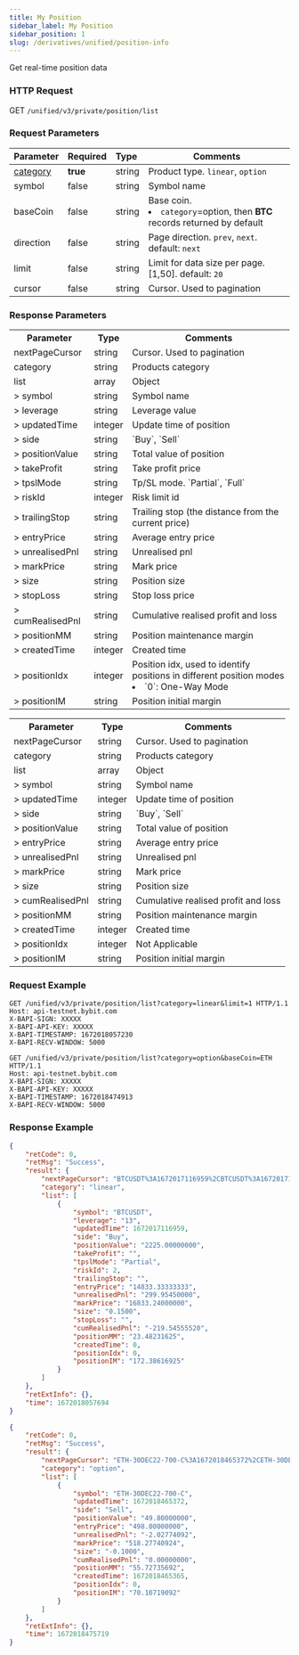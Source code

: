 ```yaml
---
title: My Position
sidebar_label: My Position
sidebar_position: 1
slug: /derivatives/unified/position-info
---
```


Get real-time position data

### HTTP Request
GET `/unified/v3/private/position/list`

### Request Parameters
| Parameter | Required | Type | Comments|
|:----- |:-------|:-----|------ |
|[category](../enum#category) |**true** |string |Product type. `linear`, `option` |
|symbol |false |string |Symbol name |
|baseCoin |false |string |Base coin. <li>`category`=option, then **BTC** records returned by default</li> |
|direction |false |string |Page direction. `prev`, `next`. default: `next`|
|limit |false |string |Limit for data size per page. [1,50]. default: `20`|
|cursor |false |string |Cursor. Used to pagination |

### Response Parameters
<Tabs>
<TabItem value="linear" label="linear" default>
    <table border="0.5">
        <tr>
            <th>Parameter</th><th>Type</th><th>Comments</th>
        </tr>
        <tr>
            <td>nextPageCursor</td><td>string</td><td>Cursor. Used to pagination</td>
        </tr>
        <tr>
            <td>category</td><td>string</td><td>Products category</td>
        </tr>
        <tr>
            <td>list</td><td>array</td><td>Object</td>
        </tr>
        <tr>
            <td>> symbol</td><td>string</td><td>Symbol name </td>
        </tr>
        <tr>
            <td>> leverage</td><td>string</td><td>Leverage value </td>
        </tr>
        <tr>
            <td>> updatedTime</td><td>integer</td><td>Update time of position </td>
        </tr>
        <tr>
            <td>> side</td><td>string</td><td>`Buy`, `Sell` </td>
        </tr>
        <tr>
            <td>> positionValue</td><td>string</td><td>Total value of position </td>
        </tr>
        <tr>
            <td>> takeProfit</td><td>string</td><td>Take profit price </td>
        </tr>
        <tr>
            <td>> tpslMode</td><td>string</td><td>Tp/SL mode. `Partial`, `Full` </td>
        </tr>
        <tr>
            <td>> riskId</td><td>integer</td><td>Risk limit id </td>
        </tr>
        <tr>
            <td>> trailingStop</td><td>string</td><td>Trailing stop (the distance from the current price) </td>
        </tr>
        <tr>
            <td>> entryPrice</td><td>string</td><td>Average entry price </td>
        </tr>
        <tr>
            <td>> unrealisedPnl</td><td>string</td><td>Unrealised pnl </td>
        </tr>
        <tr>
            <td>> markPrice</td><td>string</td><td>Mark price </td>
        </tr>
        <tr>
            <td>> size</td><td>string</td><td>Position size </td>
        </tr>
        <tr>
            <td>> stopLoss</td><td>string</td><td>Stop loss price </td>
        </tr>
        <tr>
            <td>> cumRealisedPnl</td><td>string</td><td>Cumulative realised profit and loss </td>
        </tr>
        <tr>
            <td>> positionMM</td><td>string</td><td>Position maintenance margin </td>
        </tr>
        <tr>
            <td>> createdTime</td><td>integer</td><td>Created time </td>
        </tr>
        <tr>
            <td>> positionIdx</td><td>integer</td><td>Position idx, used to identify positions in different position modes<li>`0`: One-Way Mode</li></td>
        </tr>
        <tr>
            <td>> positionIM</td><td>string</td><td>Position initial margin </td>
        </tr>
    </table>
</TabItem>

<TabItem value="option" label="option">
    <table border="0.5">
        <tr>
            <th>Parameter</th><th>Type</th><th>Comments</th>
        </tr>
        <tr>
            <td>nextPageCursor</td><td>string</td><td>Cursor. Used to pagination</td>
        </tr>
        <tr>
            <td>category</td><td>string</td><td>Products category</td>
        </tr>
        <tr>
            <td>list</td><td>array</td><td>Object</td>
        </tr>
        <tr>
            <td>> symbol</td><td>string</td><td>Symbol name </td>
        </tr>
        <tr>
            <td>> updatedTime</td><td>integer</td><td>Update time of position </td>
        </tr>
        <tr>
            <td>> side</td><td>string</td><td>`Buy`, `Sell` </td>
        </tr>
        <tr>
            <td>> positionValue</td><td>string</td><td>Total value of position </td>
        </tr>
        <tr>
            <td>> entryPrice</td><td>string</td><td>Average entry price </td>
        </tr>
        <tr>
            <td>> unrealisedPnl</td><td>string</td><td>Unrealised pnl </td>
        </tr>
        <tr>
            <td>> markPrice</td><td>string</td><td>Mark price </td>
        </tr>
        <tr>
            <td>> size</td><td>string</td><td>Position size </td>
        </tr>
        <tr>
            <td>> cumRealisedPnl</td><td>string</td><td>Cumulative realised profit and loss </td>
        </tr>
        <tr>
            <td>> positionMM</td><td>string</td><td>Position maintenance margin </td>
        </tr>
        <tr>
            <td>> createdTime</td><td>integer</td><td>Created time</td>
        </tr>
        <tr>
            <td>> positionIdx</td><td>integer</td><td>Not Applicable </td>
        </tr>
        <tr>
            <td>> positionIM</td><td>string</td><td>Position initial margin </td>
        </tr>
    </table>
</TabItem>
</Tabs>

### Request Example

<Tabs>
<TabItem value="console-linear" label="Console-linear">

```http
GET /unified/v3/private/position/list?category=linear&limit=1 HTTP/1.1
Host: api-testnet.bybit.com
X-BAPI-SIGN: XXXXX
X-BAPI-API-KEY: XXXXX
X-BAPI-TIMESTAMP: 1672018057230
X-BAPI-RECV-WINDOW: 5000
```

</TabItem>

<TabItem value="console-option" label="Console-option">

```http
GET /unified/v3/private/position/list?category=option&baseCoin=ETH HTTP/1.1
Host: api-testnet.bybit.com
X-BAPI-SIGN: XXXXX
X-BAPI-API-KEY: XXXXX
X-BAPI-TIMESTAMP: 1672018474913
X-BAPI-RECV-WINDOW: 5000
```

</TabItem>
</Tabs>

### Response Example

<Tabs>
<TabItem value="json-linear" label="linear">

```json
{
    "retCode": 0,
    "retMsg": "Success",
    "result": {
        "nextPageCursor": "BTCUSDT%3A1672017116959%2CBTCUSDT%3A1672017116959",
        "category": "linear",
        "list": [
            {
                "symbol": "BTCUSDT",
                "leverage": "13",
                "updatedTime": 1672017116959,
                "side": "Buy",
                "positionValue": "2225.00000000",
                "takeProfit": "",
                "tpslMode": "Partial",
                "riskId": 2,
                "trailingStop": "",
                "entryPrice": "14833.33333333",
                "unrealisedPnl": "299.95450000",
                "markPrice": "16833.24000000",
                "size": "0.1500",
                "stopLoss": "",
                "cumRealisedPnl": "-219.54555520",
                "positionMM": "23.48231625",
                "createdTime": 0,
                "positionIdx": 0,
                "positionIM": "172.38616925"
            }
        ]
    },
    "retExtInfo": {},
    "time": 1672018057694
}
```
</TabItem>

<TabItem value="json-option" label="option">

```json
{
    "retCode": 0,
    "retMsg": "Success",
    "result": {
        "nextPageCursor": "ETH-30DEC22-700-C%3A1672018465372%2CETH-30DEC22-700-C%3A1672018465372",
        "category": "option",
        "list": [
            {
                "symbol": "ETH-30DEC22-700-C",
                "updatedTime": 1672018465372,
                "side": "Sell",
                "positionValue": "49.80000000",
                "entryPrice": "498.00000000",
                "unrealisedPnl": "-2.02774092",
                "markPrice": "518.27740924",
                "size": "-0.1000",
                "cumRealisedPnl": "0.00000000",
                "positionMM": "55.72735692",
                "createdTime": 1672018465365,
                "positionIdx": 0,
                "positionIM": "70.10719092"
            }
        ]
    },
    "retExtInfo": {},
    "time": 1672018475719
}
```
</TabItem>
</Tabs>